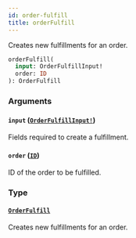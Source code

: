```yaml
---
id: order-fulfill
title: orderFulfill
---
```


Creates new fulfillments for an order.

```graphql
orderFulfill(
  input: OrderFulfillInput!
  order: ID
): OrderFulfill

```

### Arguments

#### `input` ([`OrderFulfillInput!`](/docs/developer/api-reference/inputs/order-fulfill-input))

Fields required to create a fulfillment.

#### `order` ([`ID`](/docs/developer/api-reference/scalars/id))

ID of the order to be fulfilled.

### Type

#### [`OrderFulfill`](/docs/developer/api-reference/objects/order-fulfill)

Creates new fulfillments for an order.
